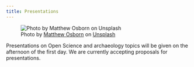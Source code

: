 ```yaml
---
title: Presentations
---
```


![Photo by <a href="https://unsplash.com/@matthewosborn?utm_content=creditCopyText&utm_medium=referral&utm_source=unsplash">Matthew Osborn</a> on <a href="https://unsplash.com/photos/people-sitting-on-chair-in-front-of-table-wMRIcT86SWU?utm_content=creditCopyText&utm_medium=referral&utm_source=unsplash">Unsplash</a>](https://images.unsplash.com/photo-1591115765373-5207764f72e7?q=80&w=1740&auto=format&fit=crop&ixlib=rb-4.0.3&ixid=M3wxMjA3fDB8MHxwaG90by1wYWdlfHx8fGVufDB8fHx8fA%3D%3D)

Presentations on Open Science and archaeology topics will be given on the afternoon of the first day.
We are currently accepting proposals for presentations.
